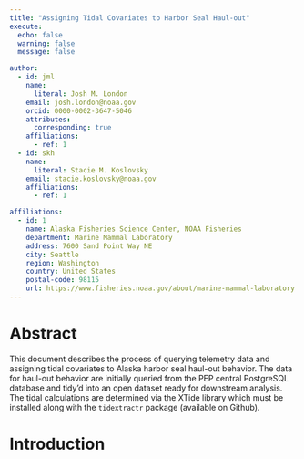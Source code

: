 ```yaml
---
title: "Assigning Tidal Covariates to Harbor Seal Haul-out"
execute:
  echo: false
  warning: false
  message: false

author:
  - id: jml
    name:
      literal: Josh M. London
    email: josh.london@noaa.gov
    orcid: 0000-0002-3647-5046
    attributes:
      corresponding: true
    affiliations: 
      - ref: 1
  - id: skh
    name:
      literal: Stacie M. Koslovsky
    email: stacie.koslovsky@noaa.gov
    affiliations: 
      - ref: 1

affiliations:
  - id: 1
    name: Alaska Fisheries Science Center, NOAA Fisheries
    department: Marine Mammal Laboratory
    address: 7600 Sand Point Way NE
    city: Seattle
    region: Washington
    country: United States
    postal-code: 98115
    url: https://www.fisheries.noaa.gov/about/marine-mammal-laboratory
---
```


# Abstract

This document describes the process of querying telemetry data and assigning
tidal covariates to Alaska harbor seal haul-out behavior. The data for haul-out
behavior are initially queried from the PEP central PostgreSQL database and
tidy'd into an open dataset ready for downstream analysis. The tidal
calculations are determined via the XTide library which must be installed along
with the `tidextractr` package (available on Github).

# Introduction

